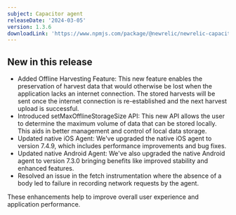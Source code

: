 ```yaml
---
subject: Capacitor agent
releaseDate: '2024-03-05'
version: 1.3.6
downloadLink: 'https://www.npmjs.com/package/@newrelic/newrelic-capacitor-plugin/v/1.3.6'
---
```


## New in this release

* Added Offline Harvesting Feature: This new feature enables the preservation of harvest data that would otherwise be lost when the application lacks an internet connection. The stored harvests will be sent once the internet connection is re-established and the next harvest upload is successful.
* Introduced setMaxOfflineStorageSize API: This new API allows the user to determine the maximum volume of data that can be stored locally. This aids in better management and control of local data storage.
* Updated native iOS Agent: We've upgraded the native iOS agent to version 7.4.9, which includes performance improvements and bug fixes.
* Updated native Android Agent: We've also upgraded the native Android agent to version 7.3.0 bringing benefits like improved stability and enhanced features.
* Resolved an issue in the fetch instrumentation where the absence of a body led to failure in recording network requests by the agent.

These enhancements help to improve overall user experience and application performance.
